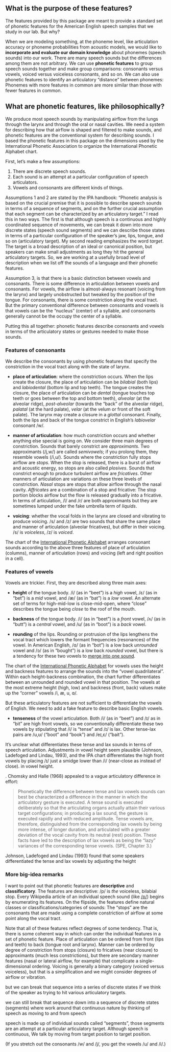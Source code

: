 ## What is the purpose of these features?

The features provided by this package are meant to provide a standard
set of phonetic features for the American English speech samples that we
study in our lab. But why? 

When we are modeling something, at the phoneme level, like articulation
accuracy or phoneme probabilities from acoustic models, we would like to
**incorporate and evaluate our domain knowledge** about phonemes (speech
sounds) into our work. There are many speech sounds but the differences
among them are not arbitrary. We can use **phonetic features** to group
speech sounds together and make group comparisons: consonants versus
vowels, voiced versus voiceless consonants, and so on. We can also use
phonetic features to identify an articulatory "distance" between
phonemes: Phonemes with more features in common are more similar than
those with fewer features in common.







<!-- Our descriptions of child speech are often descriptions of phonetic features: *fronting* is the systematic production of back consonants like /k/ with a frontal place of articulation like /t/. An early advantage for  -->




## What are phonetic features, like philosophically?

We produce most speech sounds by manipulating airflow from the lungs
through the larynx and through the oral or nasal cavities. We need a
system for describing how that airflow is shaped and filtered to make
sounds, and phonetic features are the conventional system for describing
sounds. I based the phonetic features in this package on the dimensions
used by the International Phonetic Association to organize the
International Phonetic Alphabet chart. 

First, let's make a few assumptions:
  
1.  There are discrete speech sounds.
2.  Each sound is an attempt at a particular configuration of speech
    articulators.
3.  Vowels and consonants are different kinds of things.

Assumptions 1 and 2 are stated by the IPA handbook: "Phonetic analysis
is based on the crucial premise that it is possible to describe speech
sounds in terms of a sequence of segments, and on the further crucial
assumption that each segment can be characterized by an articulatory
target." I read this in two ways. The first is that although speech is a
continuous and highly coordinated sequence of movements, we can break it 
down into more discrete states (speech sound segments) and we
can describe those states in terms of a particular configuration of the
speaker's jaw, lips, tongue, and so on (articulatory target). My second
reading emphasizes the word *target*. The target is a broad description
of an ideal or canonical position, but speakers can make small
adjustments as long they hit the general articulatory targets. So, we
are working at a usefully broad level of description when we list off
the sounds of a language and their phonetic features.

Assumption 3, is that there is a basic distinction between vowels and
consonants. There is some difference in articulation between vowels and
consonants. For vowels, the airflow is almost-always resonant (voicing
from the larynx) and largely unobstructed but tweaked by the position of
the tongue. For consonants, there is some constriction along the vocal
tract. But the primary conventional difference between consonants and
vowels is that vowels can be the "nucleus" (center) of a syllable, and
consonants generally cannot be the occupy the center of a syllable.

Putting this all together: phonetic features describe consonants and
vowels in terms of the articulatory states or gestures needed to make
those sounds.

### Features of consonants

We describe the consonants by using phonetic features that specify the
constriction in the vocal tract along with the state of larynx.

  - **place of articulation**: where the constriction occurs. When the
    lips create the closure, the place of articulation can be *bilabial*
    (both lips) and *labiodental* (bottom lip and top teeth). The tongue
    creates the closure, the place of articulation can be *dental*
    (tongue touches top teeth or goes between the top and bottom teeth),
    *alveolar* (at the alveolar ridge), *post-alveolar* (towards the
    "back" of the alveolar ridge), *palatal* (at the hard palate),
    *velar* (at the velum or front of the soft palate). The larynx may
    create a closure in a *glottal* consonant. Finally, both the lips
    and back of the tongue constrict in English's *labiovelar* consonant
    /w/.

  - **manner of articulation**: how much constriction occurs and whether
    anything else special is going on. We consider three main degrees of
    constriction. Sounds that barely constrict are *approximants*. Two
    approximants (/j,w/) are called *semivowels*; if you prolong
    them, they resemble vowels (/i,u/). Sounds where the constriction
    fully stops airflow are *stops*. When the stop is released, there is
    a burst of airflow and acoustic energy, so stops are also called
    *plosives*. Sounds that constrict enough to produce
    turbulent airflow are *fricatives*. Other manners of articulation
    are variations on these three levels of constriction. *Nasal* stops
    are stops that allow airflow through the nasal cavity. *Affricates*
    are a combination of a stop and fricative: The stop portion blocks
    airflow but the flow is released gradually into a fricative. In
    terms of articulation, /l/ and /r/ are both approximants but they
    are sometimes lumped under the fake umbrella term of *liquids*. 
  
  - **voicing**: whether the vocal folds in the larynx are closed and
    vibrating to produce voicing. /s/ and /z/ are two sounds that share
    the same place and manner of articulation (alveolar fricatives), but
    differ in their voicing. /s/ is *voiceless*, /z/ is *voiced*.


The chart of the [International Phonetic
Alphabet](https://en.wikipedia.org/wiki/International_Phonetic_Alphabet_chart)
arranges consonant sounds according to the above three features of place of
articulation (columns), manner of articulation (rows) and voicing (left and
right position in a cell).

### Features of vowels

Vowels are trickier. First, they are described along three main axes:

  - **height** of the tongue body. /i/ (as in "beet") is a *high* vowel,
    /ɛ/ (as in "bet") is a *mid* vowel, and /æ/ (as in "bat") is a *low*
    vowel. An alternate set of terms for high-mid-low is close-mid-open, where "close" describes the tongue being *close* to the roof of the mouth.
  
  - **backness** of the tongue body. /i/ (as in "beet") is a *front*
    vowel, /ʌ/ (as in "butt") is a *central* vowel, and /u/ (as in
    "boot") is a *back* vowel.
  
  - **rounding** of the lips. Rounding or protrusion of the lips
    lengthens the vocal tract which lowers the formant frequencies (resonances) of the vowel. In American English, /ɑ/ (as in "bot") is a low back
    *unrounded* vowel and /ɔ/ (as in "bought") is a low back *rounded*
    vowel, but there is a tendency for these two vowels to [merge into
    one sound](https://en.wikipedia.org/wiki/Cot%E2%80%93caught_merger).

The chart of the [International Phonetic
Alphabet](https://en.wikipedia.org/wiki/International_Phonetic_Alphabet_chart)
for vowels uses the height and backness features to arrange the sounds
into the "vowel quadrilateral". Within each height-backness combination,
the chart further differentiates between an unrounded and rounded vowel
in that position. The
vowels at the most extreme height (high, low) and backness (front, back)
values make up the "corner" vowels /i, æ, u, ɑ/.


But these articulatory features are not sufficient to differentiate the vowels of English. 
We need to add a fake feature to describe basic English vowels. 


  - **tenseness** of the vowel articulation. Both /i/ (as in "beet") and
    /ɪ/ as in "bit" are high front vowels, so we conventionally differentiate these two vowels by
    stipulating that /i/ is "tense" and /ɪ/ is lax. Other tense-lax
    pairs are /u,ʊ/ ("boot" and "book") and /eɪ,ɛ/ ("bait"). 

It's unclear what differentiates these tense and lax sounds in terms of
speech articulation. Adjustments in vowel height seem plausible (Johnson, Ladefoged and Lindau, 1993), and the IPA chart differentiates the high front vowels by placing /ɪ/ just a smidge lower than /i/ (near-close as instead of close).
    in vowel height. 


. Chomsky and Halle (1968) appealed to a vague articulatory 
difference in effort:

> Phonetically the difference between tense and lax vowels sounds can best be characterized a difference in the manner in which the articulatory gesture is executed. A tense sound is executed deliberately so that the articulating organs actually attain their various target configurations; in producing a lax sound, the gesture is executed rapidly and with reduced amplitude. Tense vowels are, therefore, distinguished from the corresponding lax vowels by being more intense, of longer duration, and articulated with a greater deviation of the vocal cavity from its neutral (rest) position. These facts have led to the description of lax vowels as being the "lazy" variances of the corresponding tense vowels. (SPE, Chapter 3.)


Johnson, Ladefoged and Lindau (1993) found that some speakers differentiated the tense and lax vowels by adjusting the height









### More big-idea remarks

I want to point out that phonetic features are **descriptive** and
**classificatory**. The features are descriptive: /p/ is *the* voiceless,
bilabial stop. Every Wikipedia article of an individual speech sound (like
[/p/](https://en.wikipedia.org/wiki/Voiceless_bilabial_plosive)) begins by
enumerating its features. On the flipside, the features define natural
classes or classifications/categories of sounds: The "stops" are the
consonants that are made using a complete constriction of airflow at some
point along the vocal tract.

Note that all of these features reflect degrees of some tendency. That is,
there is some coherent way in which can order the individual features in a
set of phonetic feature. Place of articulation can be ordered from front
(lips and teeth) to back (tongue root and larynx). Manner can be ordered by
degree of constriction from stops (closure) to fricatives (near closure) to
approximants (much less constrictions), but there are secondary manner
features (nasal or lateral airflow, for example) that complicate a
single-dimensional ordering. Voicing is generally a binary category (voiced
versus voiceless), but that is a simplification and we might consider
degrees of airflow or vibration.




but we can break that sequence into a series of discrete states if we think of the speaker as trying to hit various articulatory targets.

we can still break that sequence down into a sequence of discrete states (segments) where 
work around that continuous nature by thinking of speech as moving to and from speech 

speech is made up of individual sounds called "segments", those segments are an attempt at a particular articulatory target. Although speech is continuous, We talk by moving from target position to target position.











(If you stretch out the consonants /w/ and /j/, you get the vowels /u/ and /i/.)

